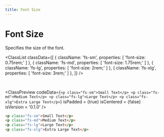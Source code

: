 ```yaml
---
title: Font Size
---
```



# Font Size

Specifies the size of the font.

<ClassList
  classData={[
    {
      className: 'fs-sm',
      properties: [
        'font-size: 0.75rem;'
      ]
    },
    {
      className: 'fs-md',
      properties: [
        'font-size: 1.75rem;'
      ]
    },
    {
      className: 'fs-lg',
      properties: [
        'font-size: 2rem;'
      ]
    },
    {
      className: 'fs-xlg',
      properties: [
        'font-size: 3rem;'
      ]
    },
  ]}
/>

<br />

<ClassPreview
  codeData={`
    <p class="fs-sm">Small Text</p>
    <p class="fs-md">Medium Text</p>
    <p class="fs-lg">Large Text</p>
    <p class="fs-xlg">Extra Large Text</p>
  `}
  isPadded = {true}
  isCentered = {false}
  isVersion = '0.1.0'
/>

```html
<p class="fs-sm">Small Text</p>
<p class="fs-md">Medium Text</p>
<p class="fs-lg">Large Text</p>
<p class="fs-xlg">Extra Large Text</p>
```